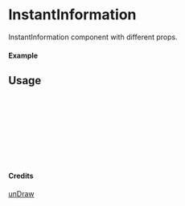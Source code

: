 
<Meta of={InstantInformation} title="unDraw/InstantInformation" />

# InstantInformation

InstantInformation component with different props.

#### Example

<Canvas of={InstantInformation.Primary} />

## Usage

```ts
import { InstantInformation } from "yadl-ui";

const Example = () => {
  return (
      <InstantInformation />
  );
};

export default Example;
```

#### Credits
[unDraw](https://undraw.co/illustrations)
